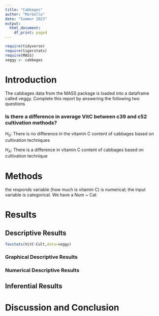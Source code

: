 ```yaml
---
title: "Cabbages"
author: "Marbella"
date: "Summer 2023"
output:
  html_document:
    df_print: paged
---
```


```r
require(tidyverse)
require(tigerstats)
require(MASS)
veggy <- cabbages
```

# Introduction

<!--In this section you explain what you are trying to show.  Where did the data come from?  What is the research or other question you are trying to answer?!-->
 The cabbages data from the MASS package is loaded into a dataframe called veggy. Complete this report by answering the following two questions  
 
### Is there a difference in average VitC between c39 and c52 cultivation methods? 

$H_0$: There is no difference in the vitamin C content of cabbages based on cultivation techniques

$H_A$: There is a difference in vitamin C
content of cabbages based on cultivation technique

# Methods

<!--Decide on your methods:  use "variable analysis" or other appropriate descriptors.  Make sure to choose at least one graphical method and at least one numerical method.!-->

the responds variable (how much is vitamin C) is numerical; the input variable is categorical. We have a Num ~ Cat

# Results

<!--Divide this section into two sub-sections:  One for your descriptive  results and one for your inferential results.!-->

## Descriptive Results


```r
favstats(VitC~Cult,data=veggy)
```

### Graphical Descriptive Results

<!--Graphical results here.  Make sure to show your code.  Provide appropriate labels for axes, giving units if possible, and provide a good title for the graph, too.  Use the graphical results to describe the patterns if any that exist in the data as focused toward the research question!-->

### Numerical Descriptive Results

<!--Numerical results go here. Use the numerical results to describe the patterns if any that exist in the data as focused toward the research question!-->

## Inferential Results

<!--State hypothesis clearly.  Make sure your discussion of the inferential test covers all the aspects that the test output produces, such as test statistic, p-value etc.  Make a decision about the null hypothesis, explain the assumptions on which the selected test/procedure was based, and why the chosen procedure satisfys the assumptions and is appropriate to answer the research question!-->


# Discussion and Conclusion

<!--Discussion and conclusion here.  If you found a relationship be sure to consider whether the relationship occurs because one of the variavbles causes the other, or whether they perhasps are related for some other reason.  Watch the chapter 6 videos from the GeorgeTown videos collection.!-->
